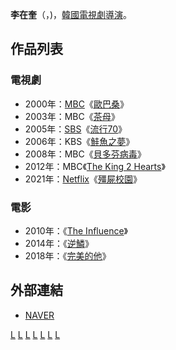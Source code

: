 {{藝人
| 姓名     = 李在奎
| 類型     = 導演
| 圖片     = (역린) 무대인사 영상 (이재규).jpg
| 圖片尺寸 = 
| 圖片簡介 = 
| 原名     =  
| 外文名   = 이재규
| 外文     = ko
| 羅馬拼音 = Lee Jae Kyu
| 英文名   = 
| 綽號     = 
| 其他藝名 = 
| 國籍     = {{ROK}}
| 民族     = 
| 籍貫     = 
| 出生日期 = {{birth date and age|1970|10|7}}
| 出生地點 = {{ROK}}[[慶尚北道|慶尚北道]][[金泉市|金泉市]]
| 職業     = [[導演|導演]]
| 語言     = [[韓語|韓語]]
| 教育程度 = [[首爾大學|首爾大學]]
| 配偶     = 
| 出身地   = 
| 出道作   = 
| 出道日期 = 1996年
| 代表作   = 
| 活躍年代 = 
| 經紀公司 = 金鐘學製作公司
}}

'''李在奎'''（{{lang-ko|'''이재규'''}}，{{bd|1970年|10月4日}})，[[韓國|韓國]][[電視劇|電視劇]][[導演|導演]]。

== 作品列表 ==
=== 電視劇 ===
*2000年：[[文化廣播_(韓國)|MBC]]《[[歐巴桑_(電視劇)|歐巴桑]]》
*2003年：MBC《[[茶母_(電視劇)|茶母]]》
*2005年：[[SBS_(韓國)|SBS]]《[[流行70|流行70]]》
*2006年：KBS《[[鮭魚之夢|鮭魚之夢]]》
*2008年：MBC《[[貝多芬病毒|貝多芬病毒]]》
*2012年：MBC《[[The_King_2_Hearts|The King 2 Hearts]]》
*2021年：[[Netflix|Netflix]]《[[殭屍校園|殭屍校園]]》

=== 電影 ===
*2010年：《[[The_Influence|The Influence]]》
*2014年：《[[逆鱗|逆鱗]]》
*2018年：《[[完美的他|完美的他]]》

== 外部連結 ==
*[http://people.search.naver.com/search.naver?where=nexearch&sm=tab_ppn&query=%EC%9D%B4%EC%9E%AC%EA%B7%9C&os=104650&ie=utf8&key=PeopleService NAVER] {{Wayback|url=http://people.search.naver.com/search.naver?where=nexearch&sm=tab_ppn&query=%EC%9D%B4%EC%9E%AC%EA%B7%9C&os=104650&ie=utf8&key=PeopleService |date=20160304121651 }}{{ko}}

{{金鐘學製作公司}}
[[Category:韓國導演|L]]
[[Category:韓國電視劇導演|L]]
[[Category:韓國電影導演|L]]
[[Category:首爾大學校友|L]]
[[Category:慶尚北道出身人物|L]]
[[Category:金泉市出身人物|L]]
[[Category:李姓|L]]